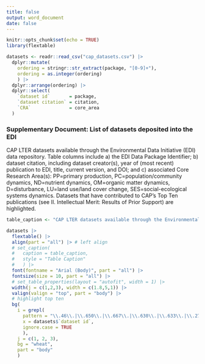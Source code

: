 ```yaml
---
title: false
output: word_document
date: false
---
```


```r
knitr::opts_chunk$set(echo = TRUE)
library(flextable)
```

```r

datasets <- readr::read_csv("cap_datasets.csv") |>
  dplyr::mutate(
    ordering = stringr::str_extract(package, "[0-9]+"),
    ordering = as.integer(ordering)
    ) |>
  dplyr::arrange(ordering) |>
  dplyr::select(
    `dataset id`       = package,
    `dataset citation` = citation,
    `CRA`              = core_area
  )

```

### Supplementary Document: List of datasets deposited into the EDI

CAP LTER datasets available through the Environmental Data Initiative (EDI) data repository. Table columns include a) the EDI Data Package Identifier; b) dataset citation, including dataset creator(s), year of (most recent) publication to EDI, title, current version, and DOI; and c) associated Core Research Area(s): PP=primary production, PC=population/community dynamics, ND=nutrient dynamics, OM=organic matter dynamics, D=disturbance, LU=land use/land cover change, SES=social-ecological systems dynamics. Datasets that have contributed to CAP's Top Ten publications (see II. Intellectual Merit: Results of Prior Support) are highlighted.

```r

table_caption <- "CAP LTER datasets available through the Environmental Data Initiative (EDI) data repository. Table columns include a) the EDI Data Package Identifier; b) dataset citation, including dataset creator(s), year of (most recent) publication to EDI, title, current version, and DOI; and c) associated Core Research Area(s): PP=primary production, PC=population/community dynamics, ND=nutrient dynamics, OM=organic matter dynamics, D=disturbance, LU=land use/land cover change, SES=social-ecological systems dynamics. Datasets that have contributed to CAP's Top Ten publications (see II. Intellectual Merit: Results of Prior Support) are highlighted."

datasets |>
  flextable() |>
  align(part = "all") |> # left align
  # set_caption(
  #   caption = table_caption,
  #   style = "Table Caption"
  #   ) |>
  font(fontname = "Arial (Body)", part = "all") |>
  fontsize(size = 10, part = "all") |>
  # set_table_properties(layout = "autofit", width = 1) |>
  width(j = c(1,2,3), width = c(1.8,5,1)) |>
  valign(valign = "top", part = "body") |>
  # highlight top ten
  bg(
    i = grepl(
      pattern = "\\.46\\.|\\.650\\.|\\.667\\.|\\.630\\.|\\.633\\.|\\.278\\.|\\.652\\.|\\.642\\.|\\.560\\.|\\.631\\.|\\.632\\.",
      x = datasets$`dataset id`,
      ignore.case = TRUE
      ),
    j = c(1, 2, 3),
    bg = "wheat",
    part = "body"
    )
```
